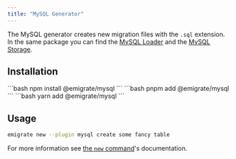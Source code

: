 ```yaml
---
title: "MySQL Generator"
---
```



The MySQL generator creates new migration files with the `.sql` extension. In the same package you can find the [MySQL Loader](../../loaders/mysql/) and the [MySQL Storage](../../storage/mysql/).

## Installation

<Tabs>
  <TabItem label="npm">
    ```bash
    npm install @emigrate/mysql
    ```
  </TabItem>
  <TabItem label="pnpm">
    ```bash
    pnpm add @emigrate/mysql
    ```
  </TabItem>
  <TabItem label="yarn">
    ```bash
    yarn add @emigrate/mysql
    ```
  </TabItem>
</Tabs>

## Usage

```bash
emigrate new --plugin mysql create some fancy table
```

For more information see [the `new` command](../../../commands/new/)'s documentation.

